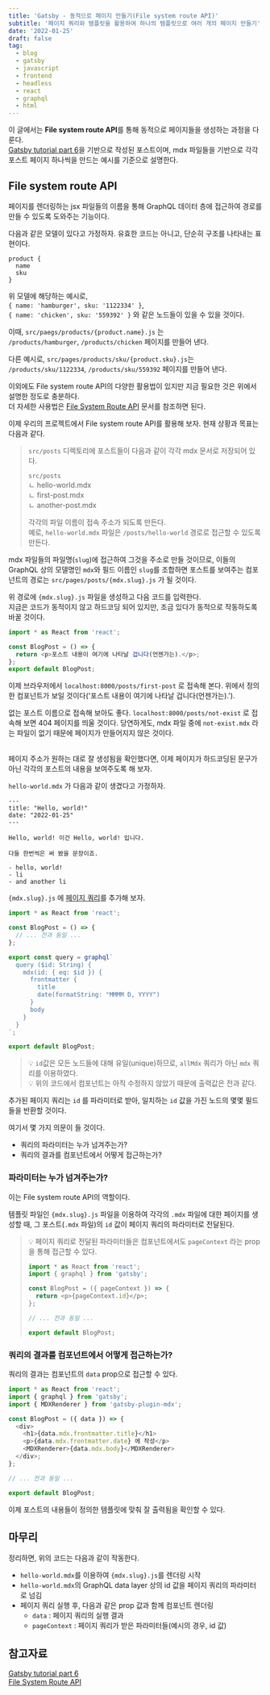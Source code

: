 ```yaml
---
title: 'Gatsby - 동적으로 페이지 만들기(File system route API)'
subtitle: '페이지 쿼리와 템플릿을 활용하여 하나의 템플릿으로 여러 개의 페이지 만들기'
date: '2022-01-25'
draft: false
tag:
  - blog
  - gatsby
  - javascript
  - frontend
  - headless
  - react
  - graphql
  - html
---
```



이 글에서는 **File system route API**를 통해 동적으로 페이지들을 생성하는 과정을 다룬다.  
[Gatsby tutorial part 6](https://www.gatsbyjs.com/docs/tutorial/part-6/)을 기반으로 작성된 포스트이며, mdx 파일들을 기반으로 각각 포스트 페이지 하나씩을 만드는 예시를 기준으로 설명한다.

## File system route API

페이지를 렌더링하는 jsx 파일들의 이름을 통해 GraphQL 데이터 층에 접근하여 경로를 만들 수 있도록 도와주는 기능이다.

다음과 같은 모델이 있다고 가정하자. 유효한 코드는 아니고, 단순히 구조를 나타내는 표현이다.

```
product {
  name
  sku
}
```

위 모델에 해당하는 예시로,  
`{ name: 'hamburger', sku: '1122334' }`,  
`{ name: 'chicken', sku: '559392' }` 와 같은 노드들이 있을 수 있을 것이다.

이때, `src/paegs/products/{product.name}.js` 는  
`/products/hamburger`, `/products/chicken` 페이지를 만들어 낸다.

다른 예시로, `src/pages/products/sku/{product.sku}.js`는  
`/products/sku/1122334`, `/products/sku/559392` 페이지를 만들어 낸다.

이외에도 File system route API의 다양한 활용법이 있지만 지금 필요한 것은 위에서 설명한 정도로 충분하다.  
더 자세한 사용법은 [File System Route API](https://www.gatsbyjs.com/docs/reference/routing/file-system-route-api/) 문서를 참조하면 된다.

이제 우리의 프로젝트에서 File system route API를 활용해 보자. 현재 상황과 목표는 다음과 같다.

> `src/posts` 디렉토리에 포스트들이 다음과 같이 각각 mdx 문서로 저장되어 있다.
>
> `src/posts`  
> ㄴ hello-world.mdx  
> ㄴ first-post.mdx  
> ㄴ another-post.mdx
>
> 각각의 파일 이름이 접속 주소가 되도록 만든다.  
> 예로, `hello-world.mdx` 파일은 `/posts/hello-world` 경로로 접근할 수 있도록 만든다.

mdx 파일들의 파일명(`slug`)에 접근하여 그것을 주소로 만들 것이므로, 이들의 GraphQL 상의 모델명인 `mdx`와 필드 이름인 `slug`를 조합하면 포스트를 보여주는 컴포넌트의 경로는 `src/pages/posts/{mdx.slug}.js` 가 될 것이다.

위 경로에 `{mdx.slug}.js` 파일을 생성하고 다음 코드를 입력한다.  
지금은 코드가 동적이지 않고 하드코딩 되어 있지만, 조금 있다가 동적으로 작동하도록 바꿀 것이다.

```javascript
import * as React from 'react';

const BlogPost = () => {
  return <p>포스트 내용이 여기에 나타날 겁니다(언젠가는).</p>;
};
export default BlogPost;
```

이제 브라우저에서 `localhost:8000/posts/first-post` 로 접속해 본다. 위에서 정의한 컴포넌트가 보일 것이다('포스트 내용이 여기에 나타날 겁니다(언젠가는).').

없는 포스트 이름으로 접속해 보아도 좋다. `localhost:8000/posts/not-exist` 로 접속해 보면 404 페이지를 띄울 것이다. 당연하게도, mdx 파일 중에 `not-exist.mdx` 라는 파일이 없기 때문에 페이지가 만들어지지 않은 것이다.

<Divider />
<br />
페이지 주소가 원하는 대로 잘 생성됨을 확인했다면, 이제 페이지가 하드코딩된
문구가 아닌 각각의 포스트의 내용을 보여주도록 해 보자.

`hello-world.mdx` 가 다음과 같이 생겼다고 가정하자.

```text
---
title: "Hello, world!"
date: "2022-01-25"
---

Hello, world! 이건 Hello, world! 입니다.

다들 한번씩은 써 봤을 문장이죠.

- hello, world!
- li
- and another li
```

`{mdx.slug}.js` 에 [페이지 쿼리](https://blog.dogmadevs.com/posts/gatsby-page-query)를 추가해 보자.

```javascript
import * as React from 'react';

const BlogPost = () => {
  // ... 전과 동일 ...
};

export const query = graphql`
  query ($id: String) {
    mdx(id: { eq: $id }) {
      frontmatter {
        title
        date(formatString: "MMMM D, YYYY")
      }
      body
    }
  }
`;

export default BlogPost;
```

> 💡 `id`값은 모든 노드들에 대해 유일(unique)하므로, `allMdx` 쿼리가 아닌 `mdx` 쿼리를 이용하였다.  
> 💡 위의 코드에서 컴포넌트는 아직 수정하지 않았기 때문에 출력값은 전과 같다.

추가된 페이지 쿼리는 `id` 를 파라미터로 받아, 일치하는 `id` 값을 가진 노드의 몇몇 필드들을 반환할 것이다.

여기서 몇 가지 의문이 들 것이다.

- 쿼리의 파라미터는 누가 넘겨주는가?
- 쿼리의 결과를 컴포넌트에서 어떻게 접근하는가?

### 파라미터는 누가 넘겨주는가?

이는 File system route API의 역할이다.

템플릿 파일인 `{mdx.slug}.js` 파일을 이용하여 각각의 `.mdx` 파일에 대한 페이지를 생성할 때, 그 포스트(`.mdx` 파일)의 `id` 값이 페이지 쿼리의 파라미터로 전달된다.

> 💡 페이지 쿼리로 전달된 파라미터들은 컴포넌트에서도 `pageContext` 라는 prop을 통해 접근할 수 있다.
>
> ```javascript
> import * as React from 'react';
> import { graphql } from 'gatsby';
>
> const BlogPost = ({ pageContext }) => {
>   return <p>{pageContext.id}</p>;
> };
>
> // ... 전과 동일 ...
>
> export default BlogPost;
> ```

### 쿼리의 결과를 컴포넌트에서 어떻게 접근하는가?

쿼리의 결과는 컴포넌트의 `data` prop으로 접근할 수 있다.

```javascript
import * as React from 'react';
import { graphql } from 'gatsby';
import { MDXRenderer } from 'gatsby-plugin-mdx';

const BlogPost = ({ data }) => {
  <div>
    <h1>{data.mdx.frontmatter.title}</h1>
    <p>{data.mdx.frontmatter.date} 에 작성</p>
    <MDXRenderer>{data.mdx.body}</MDXRenderer>
  </div>;
};

// ... 전과 동일 ...

export default BlogPost;
```

이제 포스트의 내용들이 정의한 템플릿에 맞춰 잘 출력됨을 확인할 수 있다.

## 마무리

정리하면, 위의 코드는 다음과 같이 작동한다.

- `hello-world.mdx`를 이용하여 `{mdx.slug}.js`를 렌더링 시작
- `hello-world.mdx`의 GraphQL data layer 상의 id 값을 페이지 쿼리의 파라미터로 넘김
- 페이지 쿼리 실행 후, 다음과 같은 prop 값과 함께 컴포넌트 렌더링
  - `data` : 페이지 쿼리의 실행 결과
  - `pageContext` : 페이지 쿼리가 받은 파라미터들(예시의 경우, id 값)

## 참고자료

[Gatsby tutorial part 6](https://www.gatsbyjs.com/docs/tutorial/part-6/)  
[File System Route API](https://www.gatsbyjs.com/docs/reference/routing/file-system-route-api/)
